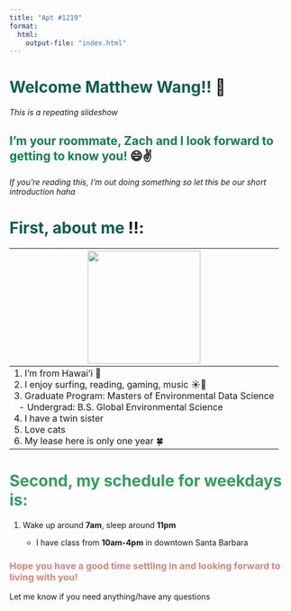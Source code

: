 ```yaml
---
title: "Apt #1219"
format:
  html:
    output-file: "index.html"
---
```


# [Welcome Matthew Wang!!]{style="color:#0d5d56"} 👋

*This is a repeating slideshow*

## [I'm your roommate, Zach and I look forward to getting to know you!]{style="color:#0c8346"} 😄✌️

*If you're reading this, I'm out doing something so let this be our short introduction haha*

# [First, about me]{style="color:#0d5d56"} ‼️:

| ![](https://zachyyy700.github.io/welcome-matthew/pictures/zach.png){width=200} | 
| ------------------------------------------------------------------------------- |
| 1. I'm from Hawai'i 🌺 <br> 2. I enjoy surfing, reading, gaming, music ☀️🌱 <br> 3. Graduate Program: Masters of Environmental Data Science <br> &nbsp;&nbsp;- Undergrad: B.S. Global Environmental Science <br> 4. I have a twin sister <br> 5. Love cats <br> 6. My lease here is only one year 🍀 |


# [Second, my schedule for weekdays is:]{style="color:#329f5b"}

1.  Wake up around **7am**, sleep around **11pm**

    -   I have class from **10am-4pm** in downtown Santa Barbara

### [Hope you have a good time settling in and looking forward to living with you!]{style="color:#DA827E"}

Let me know if you need anything/have any questions
